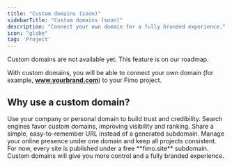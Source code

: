 ```yaml
---
title: "Custom domains (soon)"
sidebarTitle: "Custom domains (soon)"
description: "Connect your own domain for a fully branded experience."
icon: "globe"
tag: 'Project'
---
```


<Warning>
  Custom domains are not available yet. This feature is on our roadmap.
</Warning>

With custom domains, you will be able to connect your own domain (for example, **www.yourbrand.com**) to your Fimo project.  

## Why use a custom domain?

<Columns cols={2}>
  <Card title="Professional branding" icon="id-card">
    Use your company or personal domain to build trust and credibility.
  </Card>

  <Card title="Better SEO" icon="magnifying-glass">
    Search engines favor custom domains, improving visibility and ranking.
  </Card>

  <Card title="Memorable links" icon="link">
    Share a simple, easy-to-remember URL instead of a generated subdomain.
  </Card>

  <Card title="Flexibility" icon="globe">
    Manage your online presence under one domain and keep all projects consistent.
  </Card>
</Columns>

<Note>
For now, every site is published under a free **fimo.site** subdomain.  
Custom domains will give you more control and a fully branded experience.
</Note>
